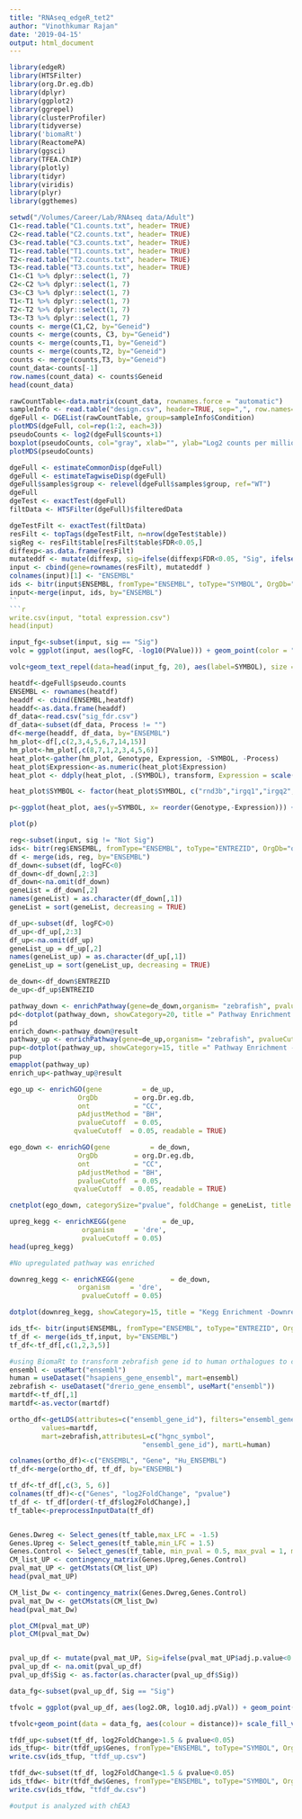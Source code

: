 ```yaml
---
title: "RNAseq_edgeR_tet2"
author: "Vinothkumar Rajan"
date: '2019-04-15'
output: html_document
---
```


```r
library(edgeR)
library(HTSFilter)
library(org.Dr.eg.db)
library(dplyr)
library(ggplot2)
library(ggrepel)
library(clusterProfiler)
library(tidyverse)
library('biomaRt')
library(ReactomePA)
library(ggsci)
library(TFEA.ChIP)
library(plotly)
library(tidyr)
library(viridis)
library(plyr)
library(ggthemes)
```

```r
setwd("/Volumes/Career/Lab/RNAseq data/Adult")
C1<-read.table("C1.counts.txt", header= TRUE)
C2<-read.table("C2.counts.txt", header= TRUE)
C3<-read.table("C3.counts.txt", header= TRUE)
T1<-read.table("T1.counts.txt", header= TRUE)
T2<-read.table("T2.counts.txt", header= TRUE)
T3<-read.table("T3.counts.txt", header= TRUE)
C1<-C1 %>% dplyr::select(1, 7)
C2<-C2 %>% dplyr::select(1, 7)
C3<-C3 %>% dplyr::select(1, 7)
T1<-T1 %>% dplyr::select(1, 7)
T2<-T2 %>% dplyr::select(1, 7)
T3<-T3 %>% dplyr::select(1, 7)
counts <- merge(C1,C2, by="Geneid")
counts <- merge(counts, C3, by="Geneid")
counts <- merge(counts,T1, by="Geneid")
counts <- merge(counts,T2, by="Geneid")
counts <- merge(counts,T3, by="Geneid")
count_data<-counts[-1]
row.names(count_data) <- counts$Geneid
head(count_data)
```
```r
rawCountTable<-data.matrix(count_data, rownames.force = "automatic")
sampleInfo <- read.table("design.csv", header=TRUE, sep=",", row.names=1)
dgeFull <- DGEList(rawCountTable, group=sampleInfo$Condition)
plotMDS(dgeFull, col=rep(1:2, each=3))
pseudoCounts <- log2(dgeFull$counts+1)
boxplot(pseudoCounts, col="gray", xlab="", ylab="Log2 counts per million", las=3)
plotMDS(pseudoCounts)

dgeFull <- estimateCommonDisp(dgeFull)
dgeFull <- estimateTagwiseDisp(dgeFull)
dgeFull$samples$group <- relevel(dgeFull$samples$group, ref="WT")
dgeFull
dgeTest <- exactTest(dgeFull)
filtData <- HTSFilter(dgeFull)$filteredData

dgeTestFilt <- exactTest(filtData)
resFilt <- topTags(dgeTestFilt, n=nrow(dgeTest$table))
sigReg <- resFilt$table[resFilt$table$FDR<0.05,]
diffexp<-as.data.frame(resFilt)
mutateddf <- mutate(diffexp, sig=ifelse(diffexp$FDR<0.05, "Sig", ifelse(diffexp$PValue<0.01 & (diffexp$logFC>1 | diffexp$logFC<(-1)), "sig pval", "Not Sig")))
input <- cbind(gene=rownames(resFilt), mutateddf ) 
colnames(input)[1] <- "ENSEMBL"
ids <- bitr(input$ENSEMBL, fromType="ENSEMBL", toType="SYMBOL", OrgDb="org.Dr.eg.db", drop = FALSE)
input<-merge(input, ids, by="ENSEMBL")
``
```r
write.csv(input, "total expression.csv")
head(input)
```

```r
input_fg<-subset(input, sig == "Sig")
volc = ggplot(input, aes(logFC, -log10(PValue))) + geom_point(color = "grey", alpha = 0.1)+ geom_point(data=input_fg, aes(col= sig, alpha = 0.4))  + ggtitle("Volcano plot (tet2 mutant vs tet2 wild-type)") + theme_bw() +theme(axis.title.x = element_text(size=14),axis.title.y = element_text(size=14), legend.position="none")+xlab("log fold Change (mutant vs wild-type)")+ ylab("-log10 p value")+scale_y_sqrt(limits = c(0, 40))

volc+geom_text_repel(data=head(input_fg, 20), aes(label=SYMBOL), size = 4, box.padding = unit(0.35, "lines"),point.padding = unit(0.3, "lines"))+scale_color_aaas()
```

```r
heatdf<-dgeFull$pseudo.counts
ENSEMBL <- rownames(heatdf)
headdf <- cbind(ENSEMBL,heatdf)
headdf<-as.data.frame(headdf)
df_data<-read.csv("sig_fdr.csv")
df_data<-subset(df_data, Process != "")
df<-merge(headdf, df_data, by="ENSEMBL")
hm_plot<-df[,c(2,3,4,5,6,7,14,15)]
hm_plot<-hm_plot[,c(8,7,1,2,3,4,5,6)]
heat_plot<-gather(hm_plot, Genotype, Expression, -SYMBOL, -Process)
heat_plot$Expression<-as.numeric(heat_plot$Expression)
heat_plot <- ddply(heat_plot, .(SYMBOL), transform, Expression = scale(Expression))

heat_plot$SYMBOL <- factor(heat_plot$SYMBOL, c("rnd3b","irgq1","irgq2","rnd1a", "shha","ba1l","hoxa10b", "hoxa13a","mpeg1.3", "mhc1lea","mhc1uba","mhc2dab","slc22a5","slc22a7a","slc24a4b","slc34a1a","slc4a5","slc5a12","slc5a2","slc6a19a.2","slc7a9","ftr73","ftr80","trim35-21","trim35-22","trim35-25", "ftr88"))

p<-ggplot(heat_plot, aes(y=SYMBOL, x= reorder(Genotype,-Expression))) + geom_tile(aes(fill = Expression), size=0.25)+ scale_fill_viridis(option="D",values = NULL, space = "Lab", na.value = "white", guide = "colourbar", aesthetics = "fill") + theme_tufte(base_family="Helvetica")+ theme(plot.background=element_blank(),panel.border=element_rect(fill=NA, color = "black", size=0.5, linetype="solid"), axis.text.x = element_text(angle = 90, hjust = 1, size=8)) + labs(fill = "Normalized Expression", x="",y="")+ coord_equal()+theme(axis.ticks=element_blank())+theme(legend.title=element_text(size=8))+ theme(legend.text=element_text(size=8))+theme(legend.position="right")

plot(p)
```

```r
reg<-subset(input, sig != "Not Sig")
ids<- bitr(reg$ENSEMBL, fromType="ENSEMBL", toType="ENTREZID", OrgDb="org.Dr.eg.db", drop = FALSE)
df <- merge(ids, reg, by="ENSEMBL")
df_down<-subset(df, logFC<0)
df_down<-df_down[,2:3]
df_down<-na.omit(df_down)
geneList = df_down[,2]
names(geneList) = as.character(df_down[,1])
geneList = sort(geneList, decreasing = TRUE)

df_up<-subset(df, logFC>0)
df_up<-df_up[,2:3]
df_up<-na.omit(df_up)
geneList_up = df_up[,2]
names(geneList_up) = as.character(df_up[,1])
geneList_up = sort(geneList_up, decreasing = TRUE)

de_down<-df_down$ENTREZID
de_up<-df_up$ENTREZID
```



```r
pathway_down <- enrichPathway(gene=de_down,organism= "zebrafish", pvalueCutoff=0.05, readable=T)
pd<-dotplot(pathway_down, showCategory=20, title =" Pathway Enrichment - Downregulated Genes")
pd
enrich_down<-pathway_down@result
pathway_up <- enrichPathway(gene=de_up,organism= "zebrafish", pvalueCutoff=0.05, readable=T)
pup<-dotplot(pathway_up, showCategory=15, title =" Pathway Enrichment - Upregulated Genes")
pup
emapplot(pathway_up)
enrich_up<-pathway_up@result
```


```r
ego_up <- enrichGO(gene          = de_up,
                 OrgDb         = org.Dr.eg.db,
                 ont           = "CC",
                 pAdjustMethod = "BH",
                 pvalueCutoff  = 0.05,
                qvalueCutoff  = 0.05, readable = TRUE)

ego_down <- enrichGO(gene          = de_down,
                 OrgDb         = org.Dr.eg.db,
                 ont           = "CC",
                 pAdjustMethod = "BH",
                 pvalueCutoff  = 0.05,
                qvalueCutoff  = 0.05, readable = TRUE)

cnetplot(ego_down, categorySize="pvalue", foldChange = geneList, title =" GO Enrichment - Downregulated Genes")
```



```r
upreg_kegg <- enrichKEGG(gene         = de_up,
                  organism     = 'dre',
                  pvalueCutoff = 0.05)
head(upreg_kegg)

#No upregulated pathway was enriched

downreg_kegg <- enrichKEGG(gene         = de_down,
                 organism     = 'dre',
                  pvalueCutoff = 0.05)

dotplot(downreg_kegg, showCategory=15, title = "Kegg Enrichment -Downregulated Genes")
```


```r
ids_tf<- bitr(input$ENSEMBL, fromType="ENSEMBL", toType="ENTREZID", OrgDb="org.Dr.eg.db", drop = FALSE)
tf_df <- merge(ids_tf,input, by="ENSEMBL")
tf_df<-tf_df[,c(1,2,3,5)]

#using BiomaRt to transform zebrafish gene id to human orthalogues to comapare with human CHIP data
ensembl <- useMart("ensembl")
human = useDataset("hsapiens_gene_ensembl", mart=ensembl)
zebrafish <- useDataset("drerio_gene_ensembl", useMart("ensembl"))
martdf<-tf_df[,1]
martdf<-as.vector(martdf)

ortho_df<-getLDS(attributes=c("ensembl_gene_id"), filters="ensembl_gene_id",
        values=martdf,
        mart=zebrafish,attributesL=c("hgnc_symbol",
                                 "ensembl_gene_id"), martL=human)

colnames(ortho_df)<-c("ENSEMBL", "Gene", "Hu_ENSEMBL")
tf_df<-merge(ortho_df, tf_df, by="ENSEMBL")

tf_df<-tf_df[,c(3, 5, 6)]
colnames(tf_df)<-c("Genes", "log2FoldChange", "pvalue")
tf_df <- tf_df[order(-tf_df$log2FoldChange),] 
tf_table<-preprocessInputData(tf_df)


Genes.Dwreg <- Select_genes(tf_table,max_LFC = -1.5)
Genes.Upreg <- Select_genes(tf_table,min_LFC = 1.5)
Genes.Control <- Select_genes(tf_table, min_pval = 0.5, max_pval = 1, min_LFC = -0.25, max_LFC = 0.25)
CM_list_UP <- contingency_matrix(Genes.Upreg,Genes.Control)
pval_mat_UP <- getCMstats(CM_list_UP)
head(pval_mat_UP)

CM_list_Dw <- contingency_matrix(Genes.Dwreg,Genes.Control)
pval_mat_Dw <- getCMstats(CM_list_Dw)
head(pval_mat_Dw)

plot_CM(pval_mat_UP)
plot_CM(pval_mat_Dw)


pval_up_df <- mutate(pval_mat_UP, Sig=ifelse(pval_mat_UP$adj.p.value<0.01, "Sig", "Not Sig"))
pval_up_df <- na.omit(pval_up_df)
pval_up_df$Sig <- as.factor(as.character(pval_up_df$Sig))
```

```r
data_fg<-subset(pval_up_df, Sig == "Sig")

tfvolc = ggplot(pval_up_df, aes(log2.OR, log10.adj.pVal)) + geom_point(color = "grey", alpha = 0.3)+ ggtitle("Transcription Factor Enrichment") + theme_bw() +xlab("log 2 Odds Ratio")+ ylab("-log10 p value")+scale_y_sqrt()

tfvolc+geom_point(data = data_fg, aes(colour = distance))+ scale_fill_viridis()+ geom_text_repel(data=head(subset(pval_mat_UP, adj.p.value<0.01), 40), aes(label=TF), size = 3, box.padding = unit(0.35, "lines"),point.padding = unit(0.3, "lines"))
```

```r
tfdf_up<-subset(tf_df, log2FoldChange>1.5 & pvalue<0.05)
ids_tfup<- bitr(tfdf_up$Genes, fromType="ENSEMBL", toType="SYMBOL", OrgDb="org.Hs.eg.db", drop = FALSE)
write.csv(ids_tfup, "tfdf_up.csv")

tfdf_dw<-subset(tf_df, log2FoldChange<1.5 & pvalue<0.05)
ids_tfdw<- bitr(tfdf_dw$Genes, fromType="ENSEMBL", toType="SYMBOL", OrgDb="org.Hs.eg.db", drop = FALSE)
write.csv(ids_tfdw, "tfdf_dw.csv")

#output is analyzed with chEA3
```
